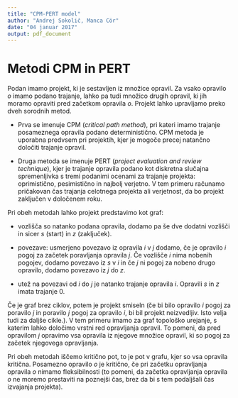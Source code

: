```yaml
---
title: "CPM-PERT model"
author: "Andrej Sokolič, Manca Cör"
date: "04 januar 2017"
output: pdf_document
---
```


# Metodi CPM in PERT

Podan imamo projekt, ki je sestavljen iz množice opravil. Za vsako opravilo *o* imamo podano trajanje, lahko pa tudi množico drugih opravil, ki jih moramo opraviti pred začetkom opravila *o*. 
Projekt lahko upravljamo preko dveh sorodnih metod.

- Prva se imenuje CPM (*critical path method*), pri kateri imamo trajanje posameznega opravila podano deterministično. CPM metoda je uporabna predvsem pri projektih, kjer je mogoče precej natančno določiti trajanje opravil. 

- Druga metoda se imenuje PERT (*project evaluation and review technique*), kjer je trajanje opravila podano kot diskretna slučajna spremenljivka s tremi podanimi ocenami za trajanje projekta: oprimistično, pesimistično in najbolj verjetno. V tem primeru računamo pričakovan čas trajanja celotnega projekta ali verjetnost, da bo projekt zaključen v določenem roku.

Pri obeh metodah lahko projekt predstavimo kot graf:

- vozlišča so natanko podana opravila, dodamo pa še dve dodatni vozlišči in sicer *s* (start) in *z* (zaključek).

- povezave: usmerjeno povezavo iz opravila *i* v *j* dodamo, če je opravilo *i* pogoj za začetek poravljanja opravila *j*. Če vozlišče *i* nima nobenih pogojev, dodamo povezavo iz *s* v *i* in če *j* ni pogoj za nobeno drugo opravilo, dodamo povezavo iz *j* do *z*.  

- utež na povezavi od *i* do *j* je natanko trajanje opravila *i*. Opravili *s* in *z* imata trajanje 0. 

Če je graf brez ciklov, potem je projekt smiseln (če bi bilo opravilo *i* pogoj za poravilo *j* in poravilo *j* pogoj za opravilo *i*, bi bil projekt neizvedljiv. Isto velja tudi za daljše cikle.). V tem primeru imamo za graf topološko urejanje, s katerim lahko določimo vrstni red opravljanja opravil. To pomeni, da pred opravilom *j* opravimo vsa opravila iz njegove množice opravil, ki so pogoj za začetek njegovega opravljanja.

Pri obeh metodah iščemo kritično pot, to je pot v grafu, kjer so vsa opravila kritična. Posamezno opravilo *o* je kritično, če pri začetku opravljanja opravila *o* nimamo fleksibilnosti (to pomeni, da začetka opravljanja opravila *o* ne moremo prestaviti na poznejši čas, brez da bi s tem podaljšali čas izvajanja projekta). 
